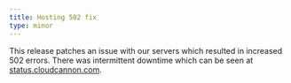 ```yaml
---
title: Hosting 502 fix
type: minor
---
```


This release patches an issue with our servers which resulted in increased 502 errors. There was intermittent downtime which can be seen at [status.cloudcannon.com](https://status.cloudcannon.com/).